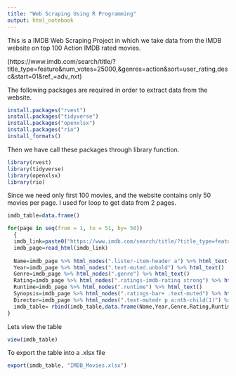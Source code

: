 ---
title: "Web Scraping Using R Programming"
output: html_notebook
---
This is a IMDB Web Scraping Project in which we take data from the IMDB website on top 100 Action IMDB rated movies.

(https://www.imdb.com/search/title/?title_type=feature&num_votes=25000,&genres=action&sort=user_rating,desc&start=01&ref_=adv_nxt)

The following packages are required in order to extract data from the website.

```{r}
install.packages("rvest")
install.packages("tidyverse")
install.packages("openxlsx")
install.packages("rio")
install_formats()
```

Then we have call these packages through library function.

```{r}
library(rvest)
library(tidyverse)
library(openxlsx)
library(rio)
```

Since we need only first 100 movies, and the website contains only 50 movies per page. I used for loop to get data from 2 pages.

```{r}

imdb_table=data.frame()

for(page in seq(from = 1, to = 51, by= 50))
  {
  imdb_link=paste0("https://www.imdb.com/search/title/?title_type=feature&num_votes=25000,&genres=action&sort=user_rating,desc&start=",page,"&ref_=adv_nxt")
  imdb_page=read_html(imdb_link)
  
  Name=imdb_page %>% html_nodes(".lister-item-header a") %>% html_text()
  Year=imdb_page %>% html_nodes(".text-muted.unbold") %>% html_text()
  Genre=imdb_page %>% html_nodes(".genre") %>% html_text()
  Rating=imdb_page %>% html_nodes(".ratings-imdb-rating strong") %>% html_text()
  Runtime=imdb_page %>% html_nodes(".runtime") %>% html_text()
  Synopsis=imdb_page %>% html_nodes(".ratings-bar+ .text-muted") %>% html_text()
  Director=imdb_page %>% html_nodes(".text-muted+ p a:nth-child(1)") %>% html_text()
  imdb_table= rbind(imdb_table,data.frame(Name,Year,Genre,Rating,Runtime,Synopsis,Director)) 
}
```

Lets view the table

```{r}
view(imdb_table)
```

To export the table into a .xlsx file 

```{r}
export(imdb_table, "IMDB_Movies.xlsx")
```
